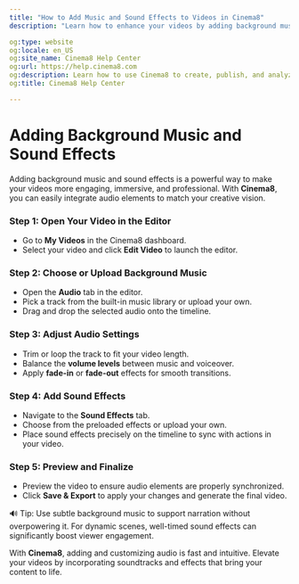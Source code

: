 ---
title: "How to Add Music and Sound Effects to Videos in Cinema8"
description: "Learn how to enhance your videos by adding background music and sound effects directly within our video editing tools. Visit Cinema8."

og:type: website
og:locale: en_US
og:site_name: Cinema8 Help Center
og:url: https://help.cinema8.com
og:description: Learn how to use Cinema8 to create, publish, and analyze interactive videos.
og:title: Cinema8 Help Center

---


# Adding Background Music and Sound Effects

Adding background music and sound effects is a powerful way to make your videos more engaging, immersive, and professional. With **Cinema8**, you can easily integrate audio elements to match your creative vision.

<Steps>

### Step 1: Open Your Video in the Editor

- Go to **My Videos** in the Cinema8 dashboard.
- Select your video and click **Edit Video** to launch the editor.

### Step 2: Choose or Upload Background Music

- Open the **Audio** tab in the editor.
- Pick a track from the built-in music library or upload your own.
- Drag and drop the selected audio onto the timeline.

### Step 3: Adjust Audio Settings

- Trim or loop the track to fit your video length.
- Balance the **volume levels** between music and voiceover.
- Apply **fade-in** or **fade-out** effects for smooth transitions.

### Step 4: Add Sound Effects

- Navigate to the **Sound Effects** tab.
- Choose from the preloaded effects or upload your own.
- Place sound effects precisely on the timeline to sync with actions in your video.

### Step 5: Preview and Finalize

- Preview the video to ensure audio elements are properly synchronized.
- Click **Save & Export** to apply your changes and generate the final video.

</Steps>

<Callout type="info">
🔊 Tip: Use subtle background music to support narration without overpowering it. For dynamic scenes, well-timed sound effects can significantly boost viewer engagement.
</Callout>

With **Cinema8**, adding and customizing audio is fast and intuitive. Elevate your videos by incorporating soundtracks and effects that bring your content to life.
